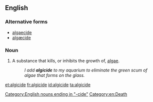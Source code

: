 ==English==

===Alternative forms===
* [[algaecide]]
* [[algæcide]]

===Noun===
{{en-noun}}
{{wikipedia}}

# A substance that kills, or inhibits the growth of, [[algae]].
#: ''I add '''algicide''' to my aquarium to eliminate the green scum of algae that forms on the glass.''

[[Category:English nouns ending in "-cide"]]
[[Category:en:Death]]

[[et:algicide]]
[[fr:algicide]]
[[id:algicide]]
[[ta:algicide]]
